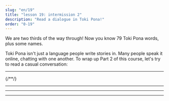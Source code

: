 ```yaml
---
slug: "en/19"
title: "lesson 19: intermission 2"
description: "Read a dialogue in Toki Pona!"
order: "0-19"
---
```



We are two thirds of the way through! Now you know 79 Toki Pona words, plus some names.

Toki Pona isn't just a language people write stories in. Many people speak it online, chatting with one another. To wrap up Part 2 of this course, let's try to read a casual conversation:

<Tabbed id="1">
  <Message right sl="toki" m="hello" />
  <Message left sl="toki a!" m="hii!" />
  <Message right sl="sina pilin ala pilin pona?" m="are you feeling good?" />
  <Message left sl="pilin ala" m="no :(" />
  <Message right sl="tan seme?" m="why?" />
  <Message left sl="mi o pali suli a" m="i need to do a lot of work!" />
  <Message left sl="wawa mi li lili" m="i don't have the energy..." />
  <hr />
  <Message right sl="mi ken ala ken pana e pona?" m="can i help you?" />
  <Message left sl="ken a!" m="yes, you can!" />
  <Message left sl="o toki tawa mi" m="talk to me!" />
  <Message right sl="pona" m="okay!" />
  <Message right sl="sina o pali seme?" m="what kind of work do you need to do?" />
{/*<Message left sl="len mi mute li jaki" m="a lot of my clothes are dirty" />*/}
  <Message left sl="ijo mute li lon supa mi" m="there is a lot of stuff on my desk" />
  <Message left sl="poki lete mi li jo e ala" m="there is nothing in my fridge" />
  <Message left sl="ilo seli mi li pakala" m="and my heater is broken" />
  <Message right sl="a, sona!" m="ah, i see!" />
  <hr />
  <Message right sl="o lukin e supa sina lon open" m="take a look at your desk, to begin with" />
  <Message right sl="seme o weka tan supa?" m="what should be put away from your desk?" />
  <Message right sl="seme o awen?" m="what should remain on the desk?" />
  <Message left sl="pona" m="okay." />
  <Message left sl="mi lukin e ijo mute" m="i'm looking at a lot of stuff" />
  <Message left sl="mi pana e ona tawa poki pona" m="i'm putting it away to the correct drawers" />
  <Message left sl="supa li kama pona tawa lukin" m="the desk has become nice to look at" />
  <Message right sl="pona a!" m="great!" />
  <hr />
  <Message right sl="sina jo ala e moku anu seme?" m="so, you don't have any food, is that right?" />
  <Message left sl="jo ala" m="i don't :(" />
  <Message right sl="sina jo ala jo e mani?" m="do you have money?" />
  <Message left sl="jo" m="i do" />
  <Message right sl="pona" m="good!" />
  <Message right sl="o tawa esun" m="go to the market" />
  <Message left sl="mi tawa" m="i'm going" />
  <hr />
  <Message left sl="mi kama jo e moku" m="i've acquired food" />
  <Message right sl="wawa" m="awesome!" />
  <Message left sl="tomo mi li awen lete a" m="ahh, my room is still cold" />
  <Message right sl="sina ken ala ken pona e ilo?" m="can you fix the heater?" />
  <Message left sl="ken ala" m="i can't!" />
  <Message right sl="ike a" m="oh no!" />
  <Message right sl="o lon supa lape" m="get in bed" />
  <Message right sl="o kepeken len" m="use a blanket" />
  <Message left sl="a pona" m="ah good idea" />
  <Message left sl="pona o tawa sina" m="thank you" />
</Tabbed>
